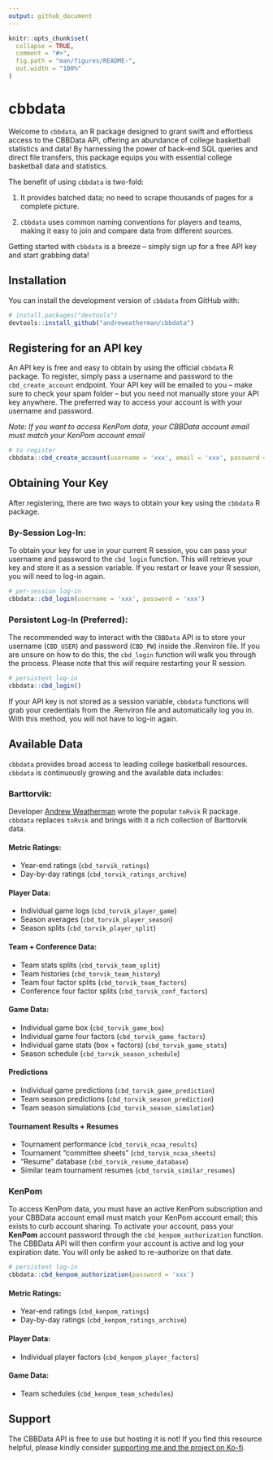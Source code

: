 ```yaml
---
output: github_document
---
```


<!-- README.md is generated from README.Rmd. Please edit that file -->

```r
knitr::opts_chunk$set(
  collapse = TRUE,
  comment = "#>",
  fig.path = "man/figures/README-",
  out.width = "100%"
)
```

# cbbdata

<!-- badges: start -->
<!-- badges: end -->

Welcome to `cbbdata`, an R package designed to grant swift and effortless access to the CBBData API, offering an abundance of college basketball statistics and data! By harnessing the power of back-end SQL queries and direct file transfers, this package equips you with essential college basketball data and statistics.

The benefit of using `cbbdata` is two-fold: 

1. It provides batched data; no need to scrape thousands of pages for a complete picture.

2. `cbbdata` uses common naming conventions for players and teams, making it easy to join and compare data from different sources. 

Getting started with `cbbdata` is a breeze – simply sign up for a free API key and start grabbing data!

## Installation

You can install the development version of `cbbdata` from GitHub with:

``` r
# install.packages("devtools")
devtools::install_github("andreweatherman/cbbdata")
```

## Registering for an API key

An API key is free and easy to obtain by using the official `cbbdata` R package. To register, simply pass a username and password to the `cbd_create_account` endpoint. Your API key will be emailed to you – make sure to check your spam folder -- but you need not manually store your API key anywhere. The preferred way to access your account is with your username and password.

*Note: If you want to access KenPom data, your CBBData account email must match your KenPom account email*

```r
# to register
cbbdata::cbd_create_account(username = 'xxx', email = 'xxx', password = 'xxx', confirm_password = 'xxx')
```

## Obtaining Your Key

After registering, there are two ways to obtain your key using the `cbbdata` R package.

### By-Session Log-In:

To obtain your key for use in your current R session, you can pass your username and password to the `cbd_login` function. This will retrieve your key and store it as a session variable. If you restart or leave your R session, you will need to log-in again.

```r
# per-session log-in
cbbdata::cbd_login(username = 'xxx', password = 'xxx')
```

### Persistent Log-In (Preferred):

The recommended way to interact with the `CBBData` API is to store your username (`CBD_USER`) and password (`CBD_PW`) inside the .Renviron file. If you are unsure on how to do this, the `cbd_login` function will walk you through the process. Please note that this *will* require restarting your R session.

```r
# persistent log-in
cbbdata::cbd_login()
```

If your API key is not stored as a session variable, `cbbdata` functions will grab your credentials from the .Renviron file and automatically log you in. With this method, you will not have to log-in again.

## Available Data

`cbbdata` provides broad access to leading college basketball resources. `cbbdata` is continuously growing and the available data includes:

### Barttorvik:

Developer [Andrew Weatherman](https://twitter.com/andreweatherman) wrote the popular `toRvik` R package. `cbbdata` replaces `toRvik` and brings with it a rich collection of Barttorvik data.

#### Metric Ratings:
-   Year-end ratings (`cbd_torvik_ratings`)
-   Day-by-day ratings (`cbd_torvik_ratings_archive`)

#### Player Data:
-   Individual game logs (`cbd_torvik_player_game`)
-   Season averages (`cbd_torvik_player_season`)
-   Season splits (`cbd_torvik_player_split`)

#### Team + Conference Data:
-   Team stats splits (`cbd_torvik_team_split`)
-   Team histories (`cbd_torvik_team_history`)
-   Team four factor splits (`cbd_torvik_team_factors`)
-   Conference four factor splits (`cbd_torvik_conf_factors`)

#### Game Data:
-   Individual game box (`cbd_torvik_game_box`)
-   Individual game four factors (`cbd_torvik_game_factors`)
-   Individual game stats (box + factors) (`cbd_torvik_game_stats`)
-   Season schedule (`cbd_torvik_season_schedule`)

#### Predictions
-   Individual game predictions (`cbd_torvik_game_prediction`)
-   Team season predictions (`cbd_torvik_season_prediction`)
-   Team season simulations (`cbd_torvik_season_simulation`)

#### Tournament Results + Resumes
-   Tournament performance (`cbd_torvik_ncaa_results`)
-   Tournament "committee sheets" (`cbd_torvik_ncaa_sheets`)
-   "Resume" database (`cbd_torvik_resume_database`)
-   Similar team tournament resumes (`cbd_torvik_similar_resumes`)


### KenPom

To access KenPom data, you must have an active KenPom subscription and your CBBData account email must match your KenPom account email; this exists to curb account sharing. To activate your account, pass your **KenPom** account password through the `cbd_kenpom_authorization` function. The CBBData API will then confirm your account is active and log your expiration date. You will only be asked to re-authorize on that date.

```r
# persistent log-in
cbbdata::cbd_kenpom_authorization(password = 'xxx')
```

#### Metric Ratings: 
- Year-end ratings (`cbd_kenpom_ratings`)
- Day-by-day ratings (`cbd_kenpom_ratings_archive`)

#### Player Data:
- Individual player factors (`cbd_kenpom_player_factors`)

#### Game Data:
- Team schedules (`cbd_kenpom_team_schedules`)

## Support

The CBBData API is free to use but hosting it is not! If you find this resource helpful, please kindly consider [supporting me and the project on Ko-fi](https://ko-fi.com/andrewweatherman).
